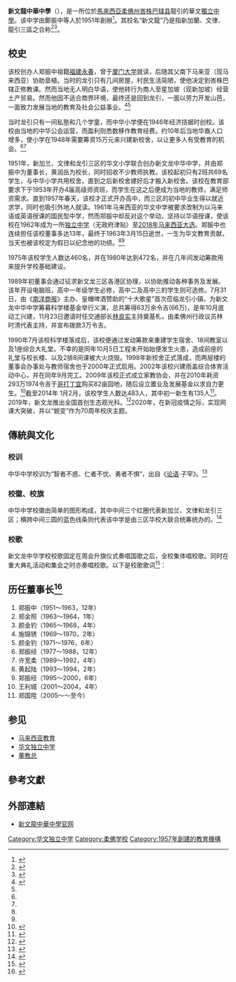 {{Infobox school
|name                     = 新文龍中華中學
|native_name              = S.B.R. Chong Hwa High School
|logo                     = SRB Chong Hwa Logo.jpg
|logo_size                = 
|logo_caption             = 
|image                    = <!-- 学校图片 -->
|image_size               = 
|image_caption            = 
|pushpin_map              = Malaysia Johor
|address                  = Jalan Besar, 83100 Rengit, Batu Pahat, [[柔佛州|Johor]].
|country                  = {{MAS}}
|coordinates              = {{coord|1.6820|N|103.1444|E|display=inline,title}}
|former_name              = <!-- 学校旧名 -->
|schooltype               = [[華文獨立中學|華文獨立中學]]
|fundingtype              = 
|motto                    = [[s:论语/子罕第九|智者不惑、仁者不忧、勇者不惧]]<!-- 学校格言 -->
|motto_translation        = <!-- 学校格言（翻译版本） -->
|religious_affiliation    = <!-- 学校宗教，供宗教学校使用 -->
|established              = {{Start date|1951|df=y}}
|founder                  = <!-- 创办人 -->
|district                 = [[柔佛|柔佛]][[峇株巴辖县|峇株巴辖县]]
|educational_authority    = 
|session                  = 
|school_code              = 
|chairperson_label        = 董事会
|chairperson              = <!-- 董事会主席 -->
|principal                = 郑振华<!-- 校长 -->
|vice_principal           = <!--XXX（行政课程）、XXX（学生事务）、XXX（補助课程）、XXX（下午班），如果可以请附上来源-->
|acting_headteacher       = <!-- 代校长 -->

|staff                    = <!-- 校工数量，若有 -->
|faculty                  = （2020年）<!-- 教师数量 -->
|students                 = （2020年） <!--学生数量-->
|classes                  = <!-- 班级数量 -->
|ratio                    = 1:1
|medium_of_language       = [[马来西亚华语|中文]]
|language                 = 华语、英语、马来语
|classrooms               = <!-- 学校课室数量 -->
|area                     = <!-- 学校面积 -->
|colors                   = <!-- 学校颜色 -->
|slogan                   = <!-- 学校口号 -->
|song                     = <!-- 学校校歌 -->
|nickname                 = <!-- 学校昵称 -->
|number                   = +607-4241148
|fax                      = 
|website                  = {{URL|www.sbrchhs.edu.my/}}<!-- {{URL|www.sbrchhs.edu.my/}} 注意：若网址有“=”字符请用{{URL|1=school.url}} -->
|footnotes                = 
|module                   = 
|lastupdate               = 2020年6月1日
|mapframe-zoom            = 16
}}

'''新文龍中華中學'''（{{lang-en|S.B.R. Chong Hwa High School}}），是一所位於[[馬來西亞|馬來西亞]][[柔佛州|柔佛州]][[峇株巴辖县|峇株巴辖县]]龍引的華文[[獨立中學|獨立中學]]。该中学由鄭振中等人於1951年創辦<ref name="auto">{{cite web|url=http://sbrchhs.edu.my/v2/index.php?option=com_content&view=article&id=47&Itemid=107|title=校史|first=|last=Administrator|website=sbrchhs.edu.my|access-date=2013-06-24|archive-url=https://web.archive.org/web/20171226130643/http://sbrchhs.edu.my/v2/index.php?option=com_content&view=article&id=47&Itemid=107|archive-date=2017-12-26|dead-url=yes}}</ref>。其校名“新文龍”乃是指新加蘭、文律、龍引三區之合称<ref>{{cite web|url=http://sbrchhs.edu.my/v2/index.php?option=com_content&view=article&id=44&Itemid=75|title=新文龙中华中学校名|first=|last=Administrator|website=sbrchhs.edu.my|access-date=2013-06-24|archive-url=https://web.archive.org/web/20130121234515/http://sbrchhs.edu.my/v2/index.php?option=com_content&view=article&id=44&Itemid=75|archive-date=2013-01-21|dead-url=yes}}</ref><ref>{{cite web|url=http://www.efuxi.com/xinwenlong_headmaster.html|title=新文龙中学校长访谈录|website=www.efuxi.com|access-date=2013-06-24|archive-url=https://web.archive.org/web/20130823074454/http://efuxi.com/xinwenlong_headmaster.html|archive-date=2013-08-23|dead-url=yes}}</ref>。

==校史==
该校创办人郑振中祖籍[[福建|福建]][[永春|永春]]，曾于[[厦门大学|厦门大学]]就读，后随其父南下马来亚（现马来西亚）协助垦植。当时的龙引只有几间房屋，村民生活简陋，使他决定到峇株巴辖正修教课。然而当地无人明白华语，使他转行为商人至星加坡（现新加坡）经营土产贸易。然而他因不适合商界环境，最终还是回到龙引，一面以劳力开发山芭，一面致力发展当地的教育及社会公益事业。<ref name="sinchew.com.my">{{cite web|url=http://www.sinchew.com.my/node/917409|title=新加兰．新文龙中华中学校父．郑振中逝世周年庄严隆重|date=2013-03-15|publisher=|access-date=2017-12-26|archive-date=2019-05-19|archive-url=https://web.archive.org/web/20190519014318/http://www.sinchew.com.my/node/917409|dead-url=no}}</ref><ref name="auto"/>

当时龙引只有一间私塾和几个学童，而中华小学便在1946年经济拮据时创校。该校由当地的中华公会运营，而盈利则悉数移作教育经费。约10年后当地华裔人口增多，使小学在1948年需要筹资15万元来兴建新校舍，以让更多人有受教育的机会。<ref name="sinchew.com.my"/><ref name="auto"/>

1951年，新加兰、文律和龙引三区的华文小学联合创办新文龙中华中学，并由郑振中为董事长，黄润岳为校长，同时招收不少教师执教。该校起初只有2班共69名学生，与中华小学共用校舍，直到之后新校舍建好后才搬入新校舍。该校在教育部要求下于1953年开办4届高级师资班，而学生在这之后便成为当地的教师，满足师资需求。直到1957年春天，该校才正式开办高中，而三区的初中毕业生得以就近求学，同时也吸引外地人就读。1961年马来西亚的华文中学被要求改制为以马来语或英语授课的国民型中学，然而郑振中却反对这个举动，坚持以华语授课，使该校在1962年成为一所[[独立中学|独立中学]]（无政府津贴）至[[2018年马来西亚大选|2018年马来西亚大选]]。郑振中也连续担任该校董事多达13年，最终于1963年3月15日逝世，一生为华文教育贡献，当天也被该校定为假日以纪念他的功绩。<ref name="sinchew.com.my"/><ref name="auto"/>

1975年该校学生人数达460名，并在1980年达到472名，并在几年间发动筹款用来提升学校基础建设。

1989年初董事会通过征求新文龙三区各港区协理，以协助推动各种事务及发展。该年开设电脑班，高中一年级学生必修，高中二及高中三的学生则可选修。7月31日，由《[[南洋商报|南洋商报]]》主办、皇帽啤酒赞助的“十大歌星”首次莅临龙引小镇，为新文龙中华中学筹募科学楼基金举行义演，总共筹得63万余令吉(66万)，是年10月底动工兴建，11月23日邀请时任交通部长[[林良实|林良实]]主持奠基札，由柔佛州行政议员林时清代表主持，并宣布拨款3万令吉。

1990年7月该校科学楼落成后，该校便通过发动筹款来重建学生宿舍、18间教室以及1座综合大礼堂。不幸的是同年10月5日工程未开始始便发生火患，造成前座的礼堂与校长楼、以及2排8间课被大火烧毁。1998年新校舍正式落成，而两层楼的董事会办事处与教师宿舍也于2000年正式启用。2002年该校兴建雨盖综合体育活动中心，并在同年9月完工。2009年该校正式成立家教协会，并在2010年耗资293万1974令吉于[[哥打丁宜|哥打丁宜]]购买82亩园地，随后设立置业及发展基金以求自力更生。<ref>{{cite web|url=http://sbrchhs.edu.my/phpcms/index.php?m=content&c=index&a=show&catid=2&id=866|title=新文龙中华中学简史 - 新文龙点滴 - 新文龙中华中学|website=sbrchhs.edu.my|access-date=2017-12-26|archive-url=https://web.archive.org/web/20171226130640/http://sbrchhs.edu.my/phpcms/index.php?m=content&c=index&a=show&catid=2&id=866|archive-date=2017-12-26|dead-url=yes}}</ref>截至2014年
1月2月，该校学生人数达483人，其中初一新生有135人<ref>{{cite web|url=http://sbrchhs.edu.my/phpcms/index.php?m=content&c=index&a=show&catid=2&id=548|title=新文龙中华中学大事记 - 新文龙点滴 - 新文龙中华中学|website=sbrchhs.edu.my|access-date=2017-12-26|archive-url=https://web.archive.org/web/20171226130435/http://sbrchhs.edu.my/phpcms/index.php?m=content&c=index&a=show&catid=2&id=548|archive-date=2017-12-26|dead-url=yes}}</ref>。2019年，新文龙推出全国首创生态观光科。<ref>{{cite web|url=https://www.sinchew.com.my/20190501/%E9%A6%96%E5%88%9B%E7%94%9F%E6%80%81%E8%A7%82%E5%85%89%E7%A7%91%E6%A0%BD%E5%9F%B9%E7%94%9F%E5%8A%9B%E5%86%9B%C2%B7%E6%96%B0%E6%96%87%E9%BE%99%E4%B8%AD%E5%AD%A6%E8%AE%BE%E5%AE%9E%E4%B9%A0%E6%97%85/|title=首创生态观光科栽培生力军·新文龙中华中学设实习旅馆|archive-date=2022-02-11|access-date=2022-02-11|archive-url=https://web.archive.org/web/20220211164215/https://www.sinchew.com.my/20190501/%e9%a6%96%e5%88%9b%e7%94%9f%e6%80%81%e8%a7%82%e5%85%89%e7%a7%91%e6%a0%bd%e5%9f%b9%e7%94%9f%e5%8a%9b%e5%86%9b%c2%b7%e6%96%b0%e6%96%87%e9%be%99%e4%b8%ad%e5%ad%a6%e8%ae%be%e5%ae%9e%e4%b9%a0%e6%97%85/}}</ref>2020年，在新冠疫情之际，实现网课大突破，并以“蜕变”作为70周年校庆主题。

==  傳統與文化  ==

=== 校训 ===
中华中学校训为“智者不惑、仁者不忧、勇者不惧”，出自《[[论语|论语]]·子罕》。<ref>{{cite web|url=http://sbrchhs.edu.my/phpcms/index.php?m=content&c=index&a=show&catid=2&id=431|title=新文龙中华中学校训 - 新文龙点滴 - 新文龙中华中学|website=sbrchhs.edu.my|access-date=2017-12-26|archive-url=https://web.archive.org/web/20171226234627/http://sbrchhs.edu.my/phpcms/index.php?m=content&c=index&a=show&catid=2&id=431|archive-date=2017-12-26|dead-url=yes}}</ref>

=== 校徽、校旗 ===
中华中学校徽由简单的图形构成，其中中间三个红圈代表新加兰、文律和龙引三区；横跨中间三圆的蓝色线条则代表该中学是由三区华校大联合统筹统办的。<ref>{{cite web|url=http://sbrchhs.edu.my/phpcms/index.php?m=content&c=index&a=show&catid=2&id=430|title=新文龙中华中学校徽 - 新文龙点滴 - 新文龙中华中学|website=sbrchhs.edu.my|access-date=2017-12-26|archive-url=https://web.archive.org/web/20171226130829/http://sbrchhs.edu.my/phpcms/index.php?m=content&c=index&a=show&catid=2&id=430|archive-date=2017-12-26|dead-url=yes}}</ref>

=== 校歌 ===
新文龙中华学校校歌固定在周会升旗仪式奏唱国歌之后，全校集体唱校歌。同时在重大典礼活动和集会之时亦奏唱校歌。以下是校歌歌词<ref>{{cite web|url=http://sbrchhs.edu.my/phpcms/index.php?m=content&c=index&a=show&catid=2&id=432|title=新文龙中华中学校歌 - 新文龙点滴 - 新文龙中华中学|website=sbrchhs.edu.my|access-date=2017-12-26|archive-url=https://web.archive.org/web/20171226130403/http://sbrchhs.edu.my/phpcms/index.php?m=content&c=index&a=show&catid=2&id=432|archive-date=2017-12-26|dead-url=yes}}</ref>：
{{cquote|
我们是三区华校学生
要爱护新文龙
大家努力读书
学业优良最光荣
 
我们是三区华校学生
要爱护新文龙
服从师长训导
品行优良最光荣
 
我们是三区华校学生
要爱护新文龙
发扬中华文化
创立高尚学风
将来国家主人翁|新文龙中华中学校歌}}

==历任董事长<ref>{{cite web|url=http://sbrchhs.edu.my/phpcms/index.php?m=content&c=index&a=show&catid=46&id=865/|title=新文龙中华中学历任董事长 - 历届董事会名表 - 新文龙中华中学|website=sbrchhs.edu.my|access-date=2019-11-02|archive-url=https://web.archive.org/web/20171226130737/http://sbrchhs.edu.my/phpcms/index.php?m=content&c=index&a=show&catid=46&id=865%2F|archive-date=2017-12-26|dead-url=yes}}</ref>==
#郑振中（1951～1963，12年）
#郑金照（1963～1964，1年）	
#颜金钓（1965～1968，4年）
#施锦锈（1969～1970，2年）
#颜金钓（1971～1976，6年）
#郑振经（1977～1988，12年）
#许宽柔（1989～1992，4年）
#黄起陆（1993～1994，2年）
#郑振经（1995～2000，6年）
#王利城（2001～2004，4年）
#郑国陞（2005～～至今）

== 参见 ==
{{Portal|马来西亚|教育}}
* [[馬來西亞教育|马来西亚教育]]
* [[华文独立中学|华文独立中学]]
* [[董教總|董教总]]

== 參考文獻 ==
{{reflist|2}}

== 外部連結 ==
*[https://www.sbrchhs.edu.my/ 新文龍中華中學官网] {{Wayback|url=https://www.sbrchhs.edu.my/ |date=20190520031750 }}

{{马来西亚华文独中}}

[[Category:华文独立中学|Category:华文独立中学]]
[[Category:柔佛学校|Category:柔佛学校]]
[[Category:1957年創建的教育機構|Category:1957年創建的教育機構]]
